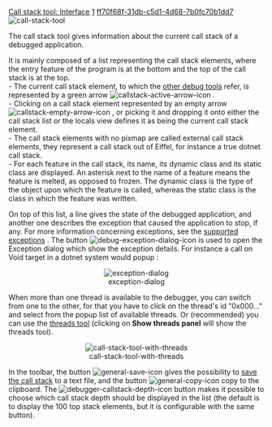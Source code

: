 [[Property:title|Call stack tool: Interface]]
[[Property:weight|1]]
[[Property:uuid|ff70f68f-31db-c5d1-4d68-7b0fc70b1dd7]]
[[Image:call-stack-tool]]  

The call stack tool gives information about the current call stack of a debugged application.

It is mainly composed of a list representing the call stack elements, where the entry feature of the program is at the bottom and the top of the call stack is at the top. <br/>
- The current call stack element, to which the [[Information relative to a stack element|other debug tools]]  refer, is represented by a green arrow  [[Image:callstack-active-arrow-icon]] . <br/>
- Clicking on a call stack element represented by an empty arrow  [[Image:callstack-empty-arrow-icon]] , or picking it and dropping it onto either the call stack list or the locals view defines it as being the current call stack element. <br/>
- The call stack elements with no pixmap are called external call stack elements, they represent a call stack out of Eiffel, for instance a true dotnet call stack. <br/>
- For each feature in the call stack, its name, its dynamic class and its static class are displayed. An asterisk next to the name of a feature means the feature is melted, as opposed to frozen. The dynamic class is the type of the object upon which the feature is called, whereas the static class is the class in which the feature was written. 

On top of this list, a line gives the state of the debugged application, and another one describes the exception that caused the application to stop, if any. For more information concerning exceptions, see the [[Supported exceptions|supported exceptions]] . 
The button  [[Image:debug-exception-dialog-icon]]  is used to open the Exception dialog which show the exception details. For instance a call on Void target in a dotnet system would popup : 

<center> [[Image:exception-dialog]]  </center>

When more than one thread is available to the debugger, you can switch from one to the other, for that you have to click on the thread's id "0x000..." and select from the popup list of available threads. Or (recommended) you can use the [[Threads tool|threads tool]]  (clicking on '''Show threads panel''' will show the threads tool). 
<center> [[Image:call-stack-tool-with-threads]]  </center>


In the toolbar, the button  [[Image:general-save-icon]]  gives the possibility to [[Save call stack|save the call stack]]  to a text file, and the button  [[Image:general-copy-icon]]  copy to the clipboard. The  [[Image:debugger-callstack-depth-icon]]  button makes it possible to choose which call stack depth should be displayed in the list (the default is to display the 100 top stack elements, but it is configurable with the same button). 






